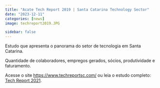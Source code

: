 ---
title: "Acate Tech Report 2019 | Santa Catarina Technology Sector"
date: "2023-12-11"
categories: [news]
image: techreport2019.JPG

sidebar: false
---

Estudo que apresenta o panorama do setor de tecnologia em Santa Catarina.

Quantidade de colaboradores, empregos gerados, sócios, produtividade e faturamento.

Acesse o site <https://www.techreportsc.com/> ou leia o estudo completo: [Tech Report 2021](https://drive.google.com/u/2/uc?id=12fQBcNEhmnJuv8SItufMunre0RekYMuO&export=download).
